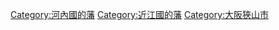[[Category:河內國的藩|Category:河內國的藩]]
[[Category:近江國的藩|Category:近江國的藩]]
[[Category:大阪狹山市|Category:大阪狹山市]]